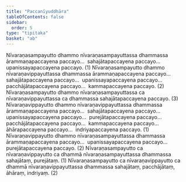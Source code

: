 ```yaml
---
title: "Paccanīyuddhāra"
tableOfContents: false
sidebar:
  order: 5
type: "tipitaka"
basket: "ab"
---
```



<DynamicBreadcrumb />

<Division number="84">

<Paragraph number="2066">
Nīvaraṇasampayutto dhammo nīvaraṇasampayuttassa dhammassa ārammaṇapaccayena paccayo…  sahajātapaccayena paccayo…  upanissayapaccayena paccayo. (1)
</Paragraph>

<Paragraph number="2067">
Nīvaraṇasampayutto dhammo nīvaraṇavippayuttassa dhammassa ārammaṇapaccayena paccayo…  sahajātapaccayena paccayo…  upanissayapaccayena paccayo…  pacchājātapaccayena paccayo…  kammapaccayena paccayo. (2)
</Paragraph>

<Paragraph number="2068">
Nīvaraṇasampayutto dhammo nīvaraṇasampayuttassa ca nīvaraṇavippayuttassa ca dhammassa sahajātapaccayena paccayo. (3)
</Paragraph>

</Division>
<Division number="85">

<Paragraph number="2069">
Nīvaraṇavippayutto dhammo nīvaraṇavippayuttassa dhammassa ārammaṇapaccayena paccayo…  sahajātapaccayena paccayo…  upanissayapaccayena paccayo…  purejātapaccayena paccayo…  pacchājātapaccayena paccayo…  kammapaccayena paccayo…  āhārapaccayena paccayo…  indriyapaccayena paccayo. (1)
</Paragraph>

<Paragraph number="2070">
Nīvaraṇavippayutto dhammo nīvaraṇasampayuttassa dhammassa ārammaṇapaccayena paccayo…  upanissayapaccayena paccayo…  purejātapaccayena paccayo. (2)
</Paragraph>

<Paragraph number="2071">
Nīvaraṇasampayutto ca nīvaraṇavippayutto ca dhammā nīvaraṇasampayuttassa dhammassa sahajātaṃ, purejātaṃ. (1)
</Paragraph>

<Paragraph number="2072">
Nīvaraṇasampayutto ca nīvaraṇavippayutto ca dhammā nīvaraṇavippayuttassa dhammassa sahajātaṃ, pacchājātaṃ, āhāraṃ, indriyaṃ. (2)
</Paragraph>
</Division>